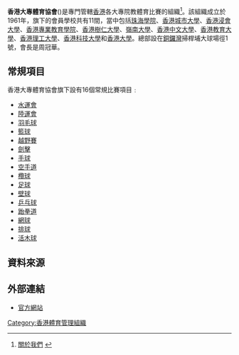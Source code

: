 {{Infobox Organization
|name = 香港大專體育協會<br/>The University Sports Federation of Hong Kong, China
|size =
|caption = 
|motto =
|type = 體育組織
|formation = 1961年
|headquarters = {{flagicon|HKG}} 銅鑼灣掃桿埔大球場徑一號[[奧運大樓|奧運大樓]]1013室
|membership = 
|leader_title = 會長
|leader_name = 周冠華
|website = [http://www.usfhk.org/ 香港大專體育協會]
}}

'''香港大專體育協會'''({{lang|en|The University Sports Federation of Hong Kong, China}})是專門管轄[[香港|香港]]各大專院教體育比賽的組織<ref>[http://www.usfhk.org/tc/about-us 關於我們] {{webarchive|url=https://web.archive.org/web/20130725042717/http://www.usfhk.org/tc/about-us |date=2013-07-25 }}</ref>。該組織成立於1961年，旗下的會員學校共有11間，當中包括[[珠海學院|珠海學院]]、[[香港城市大學|香港城市大學]]、[[香港浸會大學|香港浸會大學]]、[[香港專業教育學院|香港專業教育學院]]、[[香港樹仁大學|香港樹仁大學]]、[[嶺南大學_(香港)|嶺南大學]]、[[香港中文大學|香港中文大學]]、[[香港教育大學|香港教育大學]]、[[香港理工大學|香港理工大學]]、[[香港科技大學|香港科技大學]]和[[香港大學|香港大學]]。總部設在[[銅鑼灣|銅鑼灣]]掃桿埔大球場徑1號，會長是周冠華。

==常規項目==
香港大專體育協會旗下設有16個常規比賽項目﹕

*[[游泳|水運會]]
*[[田徑|陸運會]]
*[[羽毛球|羽毛球]]
*[[籃球|籃球]]
*[[越野|越野賽]]
*[[劍擊|劍擊]]
*[[手球|手球]]
*[[空手道|空手道]]
*[[欖球|欖球]]
*[[足球|足球]]
*[[壁球|壁球]]
*[[乒乓球|乒乓球]]
*[[跆拳道|跆拳道]]
*[[網球|網球]]
*[[排球|排球]]
*[[活木球|活木球]]

== 資料來源 ==
{{reflist}}

==外部連結==
* [http://www.usfhk.org/ 官方網站] {{Wayback|url=http://www.usfhk.org/ |date=20140316173848 }}

{{香港體育總會}}

[[Category:香港體育管理組織|Category:香港體育管理組織]]